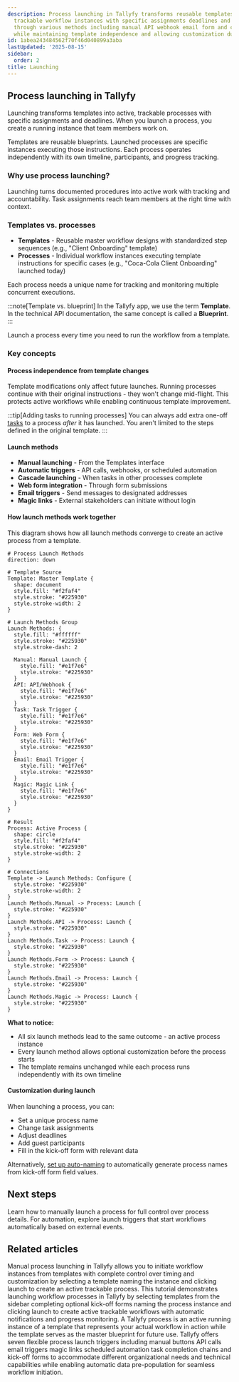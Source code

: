 ```yaml
---
description: Process launching in Tallyfy transforms reusable templates into active
  trackable workflow instances with specific assignments deadlines and progress monitoring
  through various methods including manual API webhook email form and cascade triggers
  while maintaining template independence and allowing customization during launch.
id: 1abea243484562f70f46d040899a3aba
lastUpdated: '2025-08-15'
sidebar:
  order: 2
title: Launching
---
```


## Process launching in Tallyfy

Launching transforms templates into active, trackable processes with specific assignments and deadlines. When you launch a process, you create a running instance that team members work on.

Templates are reusable blueprints. Launched processes are specific instances executing those instructions. Each process operates independently with its own timeline, participants, and progress tracking.

### Why use process launching?

Launching turns documented procedures into active work with tracking and accountability. Task assignments reach team members at the right time with context.

### Templates vs. processes

*   **Templates** - Reusable master workflow designs with standardized step sequences (e.g., "Client Onboarding" template)
*   **Processes** - Individual workflow instances executing template instructions for specific cases (e.g., "Coca-Cola Client Onboarding" launched today)

Each process needs a unique name for tracking and monitoring multiple concurrent executions.

:::note[Template vs. blueprint]
In the Tallyfy app, we use the term **Template**. In the technical API documentation, the same concept is called a **Blueprint**.
:::

Launch a process every time you need to run the workflow from a template.

### Key concepts

#### Process independence from template changes
Template modifications only affect future launches. Running processes continue with their original instructions - they won't change mid-flight. This protects active workflows while enabling continuous template improvement.

:::tip[Adding tasks to running processes]
You can always add extra one-off [tasks](/products/pro/tracking-and-tasks/tasks/) to a process *after* it has launched. You aren't limited to the steps defined in the original template.
:::

#### Launch methods

*   **Manual launching** - From the Templates interface
*   **Automatic triggers** - API calls, webhooks, or scheduled automation
*   **Cascade launching** - When tasks in other processes complete
*   **Web form integration** - Through form submissions
*   **Email triggers** - Send messages to designated addresses
*   **Magic links** - External stakeholders can initiate without login

#### How launch methods work together

This diagram shows how all launch methods converge to create an active process from a template.

```d2
# Process Launch Methods
direction: down

# Template Source
Template: Master Template {
  shape: document
  style.fill: "#f2faf4"
  style.stroke: "#225930"
  style.stroke-width: 2
}

# Launch Methods Group
Launch Methods: {
  style.fill: "#ffffff"
  style.stroke: "#225930"
  style.stroke-dash: 2
  
  Manual: Manual Launch {
    style.fill: "#e1f7e6"
    style.stroke: "#225930"
  }
  API: API/Webhook {
    style.fill: "#e1f7e6"
    style.stroke: "#225930"
  }
  Task: Task Trigger {
    style.fill: "#e1f7e6"
    style.stroke: "#225930"
  }
  Form: Web Form {
    style.fill: "#e1f7e6"
    style.stroke: "#225930"
  }
  Email: Email Trigger {
    style.fill: "#e1f7e6"
    style.stroke: "#225930"
  }
  Magic: Magic Link {
    style.fill: "#e1f7e6"
    style.stroke: "#225930"
  }
}

# Result
Process: Active Process {
  shape: circle
  style.fill: "#f2faf4"
  style.stroke: "#225930"
  style.stroke-width: 2
}

# Connections
Template -> Launch Methods: Configure {
  style.stroke: "#225930"
  style.stroke-width: 2
}
Launch Methods.Manual -> Process: Launch {
  style.stroke: "#225930"
}
Launch Methods.API -> Process: Launch {
  style.stroke: "#225930"
}
Launch Methods.Task -> Process: Launch {
  style.stroke: "#225930"
}
Launch Methods.Form -> Process: Launch {
  style.stroke: "#225930"
}
Launch Methods.Email -> Process: Launch {
  style.stroke: "#225930"
}
Launch Methods.Magic -> Process: Launch {
  style.stroke: "#225930"
}
```

**What to notice:**
- All six launch methods lead to the same outcome - an active process instance
- Every launch method allows optional customization before the process starts
- The template remains unchanged while each process runs independently with its own timeline

#### Customization during launch
When launching a process, you can:
*   Set a unique process name
*   Change task assignments
*   Adjust deadlines
*   Add guest participants
*   Fill in the kick-off form with relevant data

Alternatively, [set up auto-naming](/products/pro/tracking-and-tasks/processes/edit-processes/how-can-i-auto-name-a-process-in-tallyfy/) to automatically generate process names from kick-off form field values.


<PageTree />

## Next steps

Learn how to manually launch a process for full control over process details. For automation, explore launch triggers that start workflows automatically based on external events.


## Related articles
<CardGrid>
<LinkTitleCard header="<b>Launching > Launch manually</b>" href="/products/pro/launching/how-can-i-launch-a-process-in-tallyfy/" > Manual process launching in Tallyfy allows you to initiate workflow instances from templates with complete control over timing and customization by selecting a template naming the instance and clicking launch to create an active trackable process. </LinkTitleCard>
<LinkTitleCard header="<b>Tutorials > Launch a process</b>" href="/products/pro/tutorials/your-first-process/" > This tutorial demonstrates launching workflow processes in Tallyfy by selecting templates from the sidebar completing optional kick-off forms naming the process instance and clicking launch to create active trackable workflows with automatic notifications and progress monitoring. </LinkTitleCard>
<LinkTitleCard header="<b>Tracking And Tasks > More about processes</b>" href="/products/pro/tracking-and-tasks/processes/" > A Tallyfy process is an active running instance of a template that represents your actual workflow in action while the template serves as the master blueprint for future use. </LinkTitleCard>
<LinkTitleCard header="<b>Launching > Triggers</b>" href="/products/pro/launching/triggers/" > Tallyfy offers seven flexible process launch triggers including manual buttons API calls email triggers magic links scheduled automation task completion chains and kick-off forms to accommodate different organizational needs and technical capabilities while enabling automatic data pre-population for seamless workflow initiation. </LinkTitleCard>
</CardGrid>